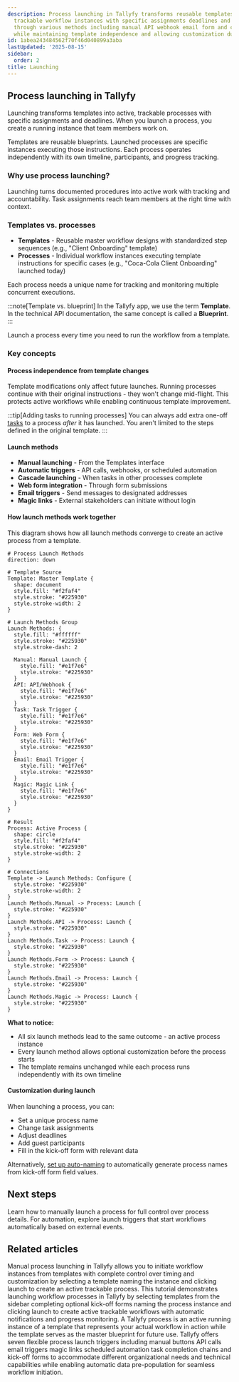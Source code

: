 ```yaml
---
description: Process launching in Tallyfy transforms reusable templates into active
  trackable workflow instances with specific assignments deadlines and progress monitoring
  through various methods including manual API webhook email form and cascade triggers
  while maintaining template independence and allowing customization during launch.
id: 1abea243484562f70f46d040899a3aba
lastUpdated: '2025-08-15'
sidebar:
  order: 2
title: Launching
---
```


## Process launching in Tallyfy

Launching transforms templates into active, trackable processes with specific assignments and deadlines. When you launch a process, you create a running instance that team members work on.

Templates are reusable blueprints. Launched processes are specific instances executing those instructions. Each process operates independently with its own timeline, participants, and progress tracking.

### Why use process launching?

Launching turns documented procedures into active work with tracking and accountability. Task assignments reach team members at the right time with context.

### Templates vs. processes

*   **Templates** - Reusable master workflow designs with standardized step sequences (e.g., "Client Onboarding" template)
*   **Processes** - Individual workflow instances executing template instructions for specific cases (e.g., "Coca-Cola Client Onboarding" launched today)

Each process needs a unique name for tracking and monitoring multiple concurrent executions.

:::note[Template vs. blueprint]
In the Tallyfy app, we use the term **Template**. In the technical API documentation, the same concept is called a **Blueprint**.
:::

Launch a process every time you need to run the workflow from a template.

### Key concepts

#### Process independence from template changes
Template modifications only affect future launches. Running processes continue with their original instructions - they won't change mid-flight. This protects active workflows while enabling continuous template improvement.

:::tip[Adding tasks to running processes]
You can always add extra one-off [tasks](/products/pro/tracking-and-tasks/tasks/) to a process *after* it has launched. You aren't limited to the steps defined in the original template.
:::

#### Launch methods

*   **Manual launching** - From the Templates interface
*   **Automatic triggers** - API calls, webhooks, or scheduled automation
*   **Cascade launching** - When tasks in other processes complete
*   **Web form integration** - Through form submissions
*   **Email triggers** - Send messages to designated addresses
*   **Magic links** - External stakeholders can initiate without login

#### How launch methods work together

This diagram shows how all launch methods converge to create an active process from a template.

```d2
# Process Launch Methods
direction: down

# Template Source
Template: Master Template {
  shape: document
  style.fill: "#f2faf4"
  style.stroke: "#225930"
  style.stroke-width: 2
}

# Launch Methods Group
Launch Methods: {
  style.fill: "#ffffff"
  style.stroke: "#225930"
  style.stroke-dash: 2
  
  Manual: Manual Launch {
    style.fill: "#e1f7e6"
    style.stroke: "#225930"
  }
  API: API/Webhook {
    style.fill: "#e1f7e6"
    style.stroke: "#225930"
  }
  Task: Task Trigger {
    style.fill: "#e1f7e6"
    style.stroke: "#225930"
  }
  Form: Web Form {
    style.fill: "#e1f7e6"
    style.stroke: "#225930"
  }
  Email: Email Trigger {
    style.fill: "#e1f7e6"
    style.stroke: "#225930"
  }
  Magic: Magic Link {
    style.fill: "#e1f7e6"
    style.stroke: "#225930"
  }
}

# Result
Process: Active Process {
  shape: circle
  style.fill: "#f2faf4"
  style.stroke: "#225930"
  style.stroke-width: 2
}

# Connections
Template -> Launch Methods: Configure {
  style.stroke: "#225930"
  style.stroke-width: 2
}
Launch Methods.Manual -> Process: Launch {
  style.stroke: "#225930"
}
Launch Methods.API -> Process: Launch {
  style.stroke: "#225930"
}
Launch Methods.Task -> Process: Launch {
  style.stroke: "#225930"
}
Launch Methods.Form -> Process: Launch {
  style.stroke: "#225930"
}
Launch Methods.Email -> Process: Launch {
  style.stroke: "#225930"
}
Launch Methods.Magic -> Process: Launch {
  style.stroke: "#225930"
}
```

**What to notice:**
- All six launch methods lead to the same outcome - an active process instance
- Every launch method allows optional customization before the process starts
- The template remains unchanged while each process runs independently with its own timeline

#### Customization during launch
When launching a process, you can:
*   Set a unique process name
*   Change task assignments
*   Adjust deadlines
*   Add guest participants
*   Fill in the kick-off form with relevant data

Alternatively, [set up auto-naming](/products/pro/tracking-and-tasks/processes/edit-processes/how-can-i-auto-name-a-process-in-tallyfy/) to automatically generate process names from kick-off form field values.


<PageTree />

## Next steps

Learn how to manually launch a process for full control over process details. For automation, explore launch triggers that start workflows automatically based on external events.


## Related articles
<CardGrid>
<LinkTitleCard header="<b>Launching > Launch manually</b>" href="/products/pro/launching/how-can-i-launch-a-process-in-tallyfy/" > Manual process launching in Tallyfy allows you to initiate workflow instances from templates with complete control over timing and customization by selecting a template naming the instance and clicking launch to create an active trackable process. </LinkTitleCard>
<LinkTitleCard header="<b>Tutorials > Launch a process</b>" href="/products/pro/tutorials/your-first-process/" > This tutorial demonstrates launching workflow processes in Tallyfy by selecting templates from the sidebar completing optional kick-off forms naming the process instance and clicking launch to create active trackable workflows with automatic notifications and progress monitoring. </LinkTitleCard>
<LinkTitleCard header="<b>Tracking And Tasks > More about processes</b>" href="/products/pro/tracking-and-tasks/processes/" > A Tallyfy process is an active running instance of a template that represents your actual workflow in action while the template serves as the master blueprint for future use. </LinkTitleCard>
<LinkTitleCard header="<b>Launching > Triggers</b>" href="/products/pro/launching/triggers/" > Tallyfy offers seven flexible process launch triggers including manual buttons API calls email triggers magic links scheduled automation task completion chains and kick-off forms to accommodate different organizational needs and technical capabilities while enabling automatic data pre-population for seamless workflow initiation. </LinkTitleCard>
</CardGrid>